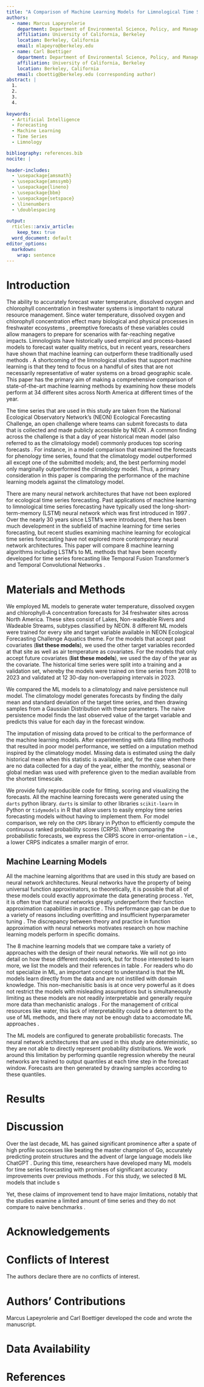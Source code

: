 ```yaml
---
title: "A Comparison of Machine Learning Models for Limnological Time Series Forecasting"
authors:
  - name: Marcus Lapeyrolerie
    department: Department of Environmental Science, Policy, and Management
    affiliation: University of California, Berkeley
    location: Berkeley, California
    email: mlapeyro@berkeley.edu
  - name: Carl Boettiger
    department: Department of Environmental Science, Policy, and Management
    affiliation: University of California, Berkeley
    location: Berkeley, California
    email: cboettig@berkeley.edu (corresponding author)
abstract: |
  1. 
  2. 
  3. 
  4. 
  
keywords:
  - Artificial Intelligence
  - Forecasting
  - Machine Learning
  - Time Series
  - Limnology

bibliography: references.bib
nocite: |
    
header-includes:
  - \usepackage{amsmath}
  - \usepackage{amssymb}
  - \usepackage{lineno}
  - \usepackage{bbm}
  - \usepackage{setspace}
  - \linenumbers
  - \doublespacing
  
output: 
  rticles::arxiv_article:
    keep_tex: true
  word_document: default
editor_options: 
  markdown: 
    wrap: sentence
---
```



# Introduction

The ability to accurately forecast water temperature, dissolved oxygen and chlorophyll concentration in freshwater systems is important to natural resource management. Since water temperature, dissolved oxygen and chlorophyll concentration effect many biological and physical processes in freshwater ecosystems \cite{oullet-proulx, Stajkowski, Chen}, preemptive forecasts of these variables could allow managers to prepare for scenarios with far-reaching negative impacts. Limnologists have historically used empirical and process-based models to forecast water quality metrics, but in recent years, researchers have shown that machine learning can outperform these traditionally used methods \cite{Hanson, others}. A shortcoming of the limnological studies that support machine learning is that they tend to focus on a handful of sites that are not necessarily representative of water systems on a broad geographic scale. This paper has the primary aim of making a comprehensive comparison of state-of-the-art machine learning methods by examining how these models perform at 34 different sites across North America at different times of the year.

The time series that are used in this study are taken from the National Ecological Observatory Network's (NEON) Ecological Forecasting Challenge, an open challenge where teams can submit forecasts to data that is collected and made publicly accessible by NEON \cite{Quinn}. A common finding across the challenge is that a day of year historical mean model (also referred to as the climatology model) commonly produces top scoring forecasts \cite{Dietze, Quinn}. For instance, in a model comparison that examined the forecasts for phenology time series, \cite{Dietze} found that the climatology model outperformed all except one of the submitted models; and, the best performing model only marginally outperformed the climatology model. Thus, a primary consideration in this paper is comparing the performance of the machine learning models against the climatology model.

There are many neural network architectures that have not been explored for ecological time series forecasting. Past applications of machine learning to limnological time series forecasting have typically used the long-short-term-memory (LSTM) neural network which was first introduced in 1997 \cite{lstm}. Over the nearly 30 years since LSTM's were introduced, there has been much development in the subfield of machine learning for time series forecasting, but recent studies examining machine learning for ecological time series forecasting have not explored more contemporary neural network architectures. This paper will compare 8 machine learning algorithms including LSTM's to ML methods that have been recently developed for time series forecasting like Temporal Fusion Transformer's and Temporal Convolutional Networks \cite{tft, tcn}.

# Materials and Methods

We employed ML models to generate water temperature, dissolved oxygen and chlorophyll-A concentration forecasts for 34 freshwater sites across North America. These sites consist of Lakes, Non-wadeable Rivers and Wadeable Streams, subtypes classified by NEON. 8 different ML models were trained for every site and target variable available in NEON Ecological Forecasting Challenge Aquatics theme. For the models that accept past covariates (**list these models**), we used the other target variables recorded at that site as well as air temperature as covariates. For the models that only accept future covariates (**list these models**), we used the day of the year as the covariate. The historical time series were split into a training and a validation set, whereby the models were trained on time series from 2018 to 2023 and validated at 12 30-day non-overlapping intervals in 2023. 

We compared the ML models to a climatology and naive persistence null model. The climatology model generates forecasts by finding the daily mean and standard deviation of the target time series, and then drawing samples from a Gaussian Distribution with these parameters. The naive persistence model finds the last observed value of the target variable and predicts this value for each day in the forecast window.

The imputation of missing data proved to be critical to the performance of the machine learning models. After experimenting with data filling methods that resulted in poor model performance, we settled on a imputation method inspired by the climatology model. Missing data is estimated using the daily historical mean when this statistic is available; and, for the case when there are no data collected for a day of the year, either the monthly, seasonal or global median was used with preference given to the median available from the shortest timescale.

We provide fully reproducible code for fitting, scoring and visualizing the forecasts. All the machine learning forecasts were generated using the `darts` python library. `darts` is similar to other libraries `scikit-learn` in Python or `tidymodels` in R that allow users to easily employ time series forecasting models without having to implement them. For model comparison, we rely on the `CRPS` library in Python to efficiently compute the continuous ranked probability scores (CRPS). When comparing the probabilistic forecasts, we express the CRPS score in error-orientation -- i.e., a lower CRPS indicates a smaller margin of error.

## Machine Learning Models

All the machine learning algorithms that are used in this study are based on neural network architectures. Neural networks have the property of being universal function approximators, so theoretically, it is possible that all of these models could exactly approximate the data generating process \cite{}. Yet, it is often true that neural networks greatly underperform their function approximation capabilities in practice \cite{adcock, makridakis}. This performance gap can be due to a variety of reasons including overfitting and insufficient hyperparameter tuning \cite{adcock}. The discrepancy between theory and practice in function approximation with neural networks motivates research on how machine learning models perform in specific domains.

The 8 machine learning models that we compare take a variety of approaches with the design of their neural networks. We will not go into detail on how these different models work, but for those interested to learn more, we list the models and their references in table \ref{}. For readers who do not specialize in ML, an important concept to understand is that the ML models learn directly from the data and are not instilled with domain knowledge. This non-mechanisitic basis is at once very powerful as it does not restrict the models with misleading assumptions but is simultaneously limiting as these models are not readily interpretable and generally require more data than mechanistic analogs \cite{}. For the management of critical resources like water, this lack of interpretability could be a deterrent to the use of ML methods, and there may not be enough data to accomodate ML approaches \cite{}.

The ML models are configured to generate probabilistic forecasts. The neural network architectures that are used in this study are deterministic, so they are not able to directly represent probability distributions. We work around this limitation by performing quantile regression whereby the neural networks are trained to output quantiles at each time step in the forecast window. Forecasts are then generated by drawing samples according to these quantiles.

# Results



# Discussion


Over the last decade, ML has gained significant prominence after a spate of high profile successes like beating the master champion of Go, accurately predicting protein structures and the advent of large language models like ChatGPT \cite{alphago, alphafold, chatgpt}. During this time, researchers have developed many ML models for time series forecasting with promises of significant accuracy improvements over previous methods \cite{makridakis}. For this study, we selected 8 ML models that include s

Yet, these claims of improvement tend to have major limitations, notably that the studies examine a limited amount of time series and they do not compare to naive benchmarks \cite{makridakis}. 

# Acknowledgements


# Conflicts of Interest {-}

The authors declare there are no conflicts of interest.

# Authors' Contributions {-}

Marcus Lapeyrolerie and Carl Boettiger developed the code and wrote the manuscript.

# Data Availability {-}



\newpage

# References
